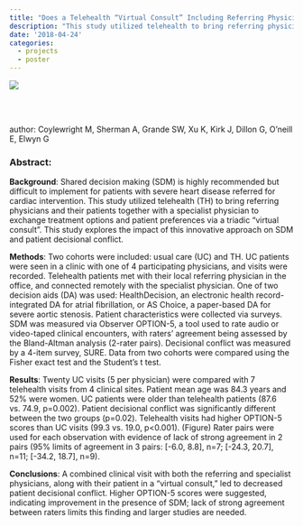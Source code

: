 ```yaml
---
title: "Does a Telehealth “Virtual Consult” Including Referring Physicians, Specialist Physicians and Patients Increase Shared Decision Making for Patients With Heart Disease?"
description: "This study utilized telehealth to bring referring physicians and their patients together with a specialist physician to exchange treatment options and patient preferences via a triadic “virtual consult”"
date: '2018-04-24'
categories:
  - projects
  - poster
---
```


![](https://user-images.githubusercontent.com/37352799/44968195-5b80eb80-aefb-11e8-8017-47c0f6e6d2fd.jpg)  

[<img src="https://user-images.githubusercontent.com/37352799/44968016-258f3780-aefa-11e8-9a9a-f475f9029cc9.png" style="max-width:5%;min-width:40px;float:left;" alt="" />](https://www.ahajournals.org/doi/abs/10.1161/circoutcomes.11.suppl_1.162)  

<br /><br />  

author: Coylewright M, Sherman A, Grande SW, Xu K, Kirk J, Dillon G, O’neill E, Elwyn G  

### Abstract:  
**Background**: Shared decision making (SDM) is highly recommended but difficult to implement for patients with severe heart disease referred for cardiac intervention. This study utilized telehealth (TH) to bring referring physicians and their patients together with a specialist physician to exchange treatment options and patient preferences via a triadic “virtual consult”. This study explores the impact of this innovative approach on SDM and patient decisional conflict.

**Methods**: Two cohorts were included: usual care (UC) and TH. UC patients were seen in a clinic with one of 4 participating physicians, and visits were recorded. Telehealth patients met with their local referring physician in the office, and connected remotely with the specialist physician. One of two decision aids (DA) was used: HealthDecision, an electronic health record-integrated DA for atrial fibrillation, or AS Choice, a paper-based DA for severe aortic stenosis. Patient characteristics were collected via surveys. SDM was measured via Observer OPTION-5, a tool used to rate audio or video-taped clinical encounters, with raters’ agreement being assessed by the Bland-Altman analysis (2-rater pairs). Decisional conflict was measured by a 4-item survey, SURE. Data from two cohorts were compared using the Fisher exact test and the Student’s t test.

**Results**: Twenty UC visits (5 per physician) were compared with 7 telehealth visits from 4 clinical sites. Patient mean age was 84.3 years and 52% were women. UC patients were older than telehealth patients (87.6 vs. 74.9, p=0.002). Patient decisional conflict was significantly different between the two groups (p=0.02). Telehealth visits had higher OPTION-5 scores than UC visits (99.3 vs. 19.0, p<0.001). (Figure) Rater pairs were used for each observation with evidence of lack of strong agreement in 2 pairs (95% limits of agreement in 3 pairs: [-6.0, 8.8], n=7; [-24.3, 20.7], n=11; [-34.2, 18.7], n=9).

**Conclusions**: A combined clinical visit with both the referring and specialist physicians, along with their patient in a “virtual consult,” led to decreased patient decisional conflict. Higher OPTION-5 scores were suggested, indicating improvement in the presence of SDM; lack of strong agreement between raters limits this finding and larger studies are needed.

